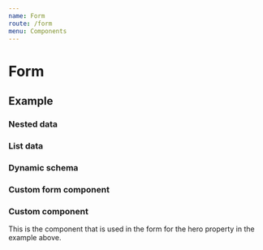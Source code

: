 ```yaml
---
name: Form
route: /form
menu: Components
---
```


# Form

<limel-props name="limel-form" />

## Example

<limel-example name="limel-example-form" />

### Nested data

<limel-example name="limel-example-nested-form" path="form"/>

### List data

<limel-example name="limel-example-list-form" path="form"/>

### Dynamic schema

<limel-example name="limel-example-dynamic-form" path="form"/>

### Custom form component

<limel-example name="limel-example-custom-component-form" path="form"/>

### Custom component

This is the component that is used in the form for the hero property in the example above.

<limel-example name="limel-example-custom-picker" path="form" code-only={true} />

